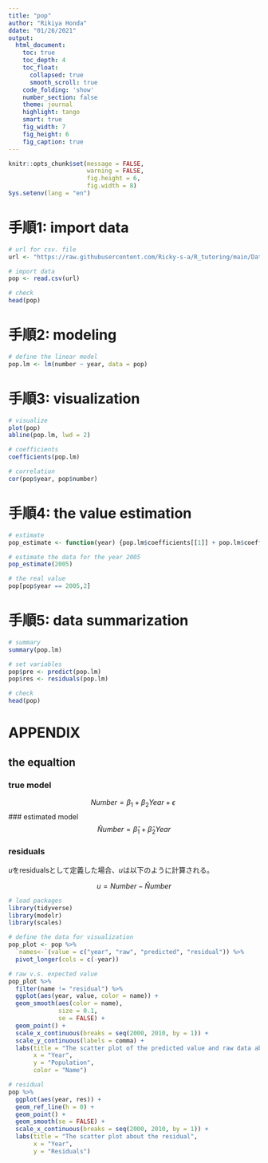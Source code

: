 ```yaml
---
title: "pop"
author: "Rikiya Honda"
ddate: "01/26/2021"
output:   
  html_document: 
    toc: true
    toc_depth: 4
    toc_float: 
      collapsed: true
      smooth_scroll: true
    code_folding: 'show'
    number_section: false
    theme: journal
    highlight: tango
    smart: true
    fig_width: 7
    fig_height: 6
    fig_caption: true
---
```


```r
knitr::opts_chunk$set(message = FALSE,
                      warning = FALSE,
                      fig.height = 6,
                      fig.width = 8)
Sys.setenv(lang = "en")
```



# 手順1: import data


```r
# url for csv. file
url <- "https://raw.githubusercontent.com/Ricky-s-a/R_tutoring/main/Data/pop.csv"

# import data
pop <- read.csv(url)

# check
head(pop)
```


# 手順2: modeling


```r
# define the linear model
pop.lm <- lm(number ~ year, data = pop)
```


# 手順3: visualization


```r
# visualize
plot(pop)
abline(pop.lm, lwd = 2)

# coefficients
coefficients(pop.lm)

# correlation
cor(pop$year, pop$number)
```


# 手順4: the value estimation


```r
# estimate
pop_estimate <- function(year) {pop.lm$coefficients[[1]] + pop.lm$coefficients[[2]]*year}

# estimate the data for the year 2005
pop_estimate(2005)

# the real value 
pop[pop$year == 2005,2]
```


# 手順5: data summarization


```r
# summary
summary(pop.lm)

# set variables
pop$pre <- predict(pop.lm)
pop$res <- residuals(pop.lm)

# check 
head(pop)
```


# APPENDIX

## the equaltion

### true model
$$
Number = \beta_1 + \beta_2Year + \epsilon\
$$
### estimated model
$$
\hat Number = \hat \beta_1 + \hat \beta_2Year
$$

### residuals

$u$をresidualsとして定義した場合、$u$は以下のように計算される。

$$
u = Number - \hat Number 
$$



```r
# load packages
library(tidyverse)
library(modelr)
library(scales)

# define the data for visualization
pop_plot <- pop %>% 
  `names<-`(value = c("year", "raw", "predicted", "residual")) %>% 
  pivot_longer(cols = c(-year))

# raw v.s. expected value
pop_plot %>% 
  filter(name != "residual") %>% 
  ggplot(aes(year, value, color = name)) +
  geom_smooth(aes(color = name),
              size = 0.1,
              se = FALSE) +
  geom_point() +
  scale_x_continuous(breaks = seq(2000, 2010, by = 1)) +
  scale_y_continuous(labels = comma) +
  labs(title = "The scatter plot of the predicted value and raw data about pop",
       x = "Year",
       y = "Population",
       color = "Name")

# residual  
pop %>% 
  ggplot(aes(year, res)) +
  geom_ref_line(h = 0) +
  geom_point() +
  geom_smooth(se = FALSE) +
  scale_x_continuous(breaks = seq(2000, 2010, by = 1)) +
  labs(title = "The scatter plot about the residual",
       x = "Year",
       y = "Residuals")

```

